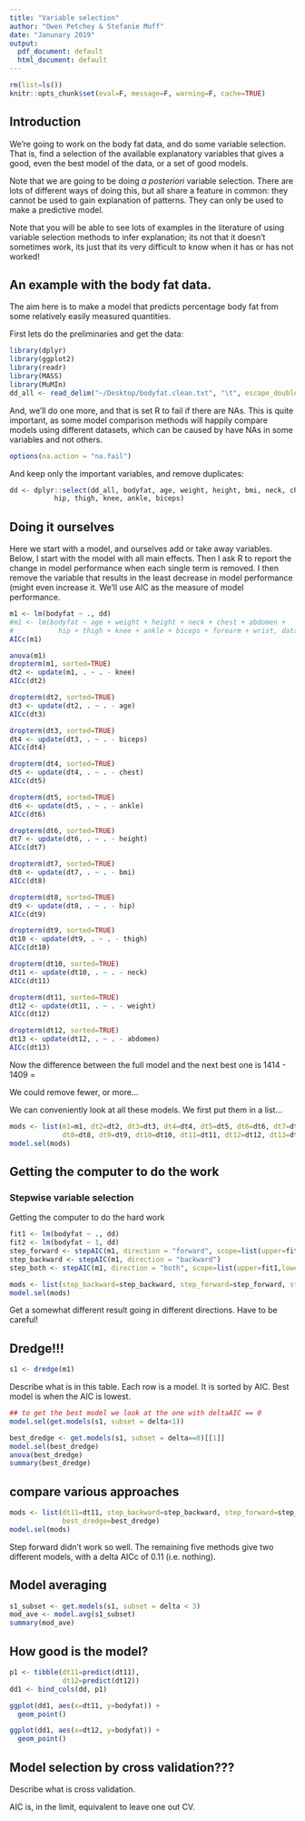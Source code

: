 ```yaml
---
title: "Variable selection"
author: "Owen Petchey & Stefanie Muff"
date: "Janunary 2019"
output:
  pdf_document: default
  html_document: default
---
```


```r
rm(list=ls())
knitr::opts_chunk$set(eval=F, message=F, warning=F, cache=TRUE)
```

## Introduction

We're going to work on the body fat data, and do some variable selection. That is, find a selection of the available explanatory variables that gives a good, even the best model of the data, or a set of good models.

Note that we are going to be doing *a posteriori* variable selection. There are lots of different ways of doing this, but all share a feature in common: they cannot be used to gain explanation of patterns. They can only be used to make a predictive model.

Note that you will be able to see lots of examples in the literature of using variable selection methods to infer explanation; its not that it doesn't sometimes work, its just that its very difficult to know when it has or has not worked!

## An example with the body fat data.

The aim here is to make a model that predicts percentage body fat from some relatively easily measured quantities.

First lets do the preliminaries and get the data:

```r
library(dplyr)
library(ggplot2)
library(readr)
library(MASS)
library(MuMIn)
dd_all <- read_delim("~/Desktop/bodyfat.clean.txt", "\t", escape_double = FALSE, trim_ws = TRUE)
```

And, we'll do one more, and that is set R to fail if there are NAs. This is quite important, as some model comparison methods will happily compare models using different datasets, which can be caused by have NAs in some variables and not others.

```r
options(na.action = "na.fail")
```

And keep only the important variables, and remove duplicates:

```r
dd <- dplyr::select(dd_all, bodyfat, age, weight, height, bmi, neck, chest, abdomen,
           hip, thigh, knee, ankle, biceps)
```


## Doing it ourselves

Here we start with a model, and ourselves add or take away variables.
Below, I start with the model with all main effects.
Then I ask R to report the change in model performance when each single term is removed.
I then remove the variable that results in the least decrease in model performance (might even increase it.
We'll use AIC as the measure of model performance.


```r
m1 <- lm(bodyfat ~ ., dd)
#m1 <- lm(bodyfat ~ age + weight + height + neck + chest + abdomen +
#           hip + thigh + knee + ankle + biceps + forearm + wrist, data=dd)
AICc(m1)
```

```r
anova(m1)
dropterm(m1, sorted=TRUE)
dt2 <- update(m1, . ~ . - knee)
AICc(dt2)

dropterm(dt2, sorted=TRUE)
dt3 <- update(dt2, . ~ . - age)
AICc(dt3)

dropterm(dt3, sorted=TRUE)
dt4 <- update(dt3, . ~ . - biceps)
AICc(dt4)

dropterm(dt4, sorted=TRUE)
dt5 <- update(dt4, . ~ . - chest)
AICc(dt5)

dropterm(dt5, sorted=TRUE)
dt6 <- update(dt5, . ~ . - ankle)
AICc(dt6)

dropterm(dt6, sorted=TRUE)
dt7 <- update(dt6, . ~ . - height)
AICc(dt7)

dropterm(dt7, sorted=TRUE)
dt8 <- update(dt7, . ~ . - bmi)
AICc(dt8)

dropterm(dt8, sorted=TRUE)
dt9 <- update(dt8, . ~ . - hip)
AICc(dt9)

dropterm(dt9, sorted=TRUE)
dt10 <- update(dt9, . ~ . - thigh)
AICc(dt10)

dropterm(dt10, sorted=TRUE)
dt11 <- update(dt10, . ~ . - neck)
AICc(dt11)

dropterm(dt11, sorted=TRUE)
dt12 <- update(dt11, . ~ . - weight)
AICc(dt12)

dropterm(dt12, sorted=TRUE)
dt13 <- update(dt12, . ~ . - abdomen)
AICc(dt13)

```


Now the difference between the full model and the next best one is 1414 - 1409 =

We could remove fewer, or more...

We can conveniently look at all these models. We first put them in a list...

```r
mods <- list(m1=m1, dt2=dt2, dt3=dt3, dt4=dt4, dt5=dt5, dt6=dt6, dt7=dt7,
             dt8=dt8, dt9=dt9, dt10=dt10, dt11=dt11, dt12=dt12, dt13=dt13)
model.sel(mods)

```






## Getting the computer to do the work

### Stepwise variable selection

Getting the computer to do the hard work

```r
fit1 <- lm(bodyfat ~ ., dd)
fit2 <- lm(bodyfat ~ 1, dd)
step_forward <- stepAIC(m1, direction = "forward", scope=list(upper=fit1,lower=fit2))
step_backward <- stepAIC(m1, direction = "backward")
step_both <- stepAIC(m1, direction = "both", scope=list(upper=fit1,lower=fit2))

mods <- list(step_backward=step_backward, step_forward=step_forward, step_both=step_both)
model.sel(mods)

```

Get a somewhat different result going in different directions. Have to be careful!


## Dredge!!!



```r

s1 <- dredge(m1)

```

Describe what is in this table. Each row is a model. It is sorted by AIC. Best model is when the AIC is lowest.

```r

## to get the best model we look at the one with deltaAIC == 0
model.sel(get.models(s1, subset = delta<1))

best_dredge <- get.models(s1, subset = delta==0)[[1]]
model.sel(best_dredge)
anova(best_dredge)
summary(best_dredge)
```

## compare various approaches

```r
mods <- list(dt11=dt11, step_backward=step_backward, step_forward=step_forward, step_both=step_both,
             best_dredge=best_dredge)
model.sel(mods)
```

Step forward didn't work so well.
The remaining five methods give two different models, with a delta AICc of 0.11 (i.e. nothing).





## Model averaging 

```r
s1_subset <- get.models(s1, subset = delta < 3)
mod_ave <- model.avg(s1_subset)
summary(mod_ave)
```


## How good is the model?

```r
p1 <- tibble(dt11=predict(dt11),
             dt12=predict(dt12))
dd1 <- bind_cols(dd, p1)

ggplot(dd1, aes(x=dt11, y=bodyfat)) +
  geom_point()

ggplot(dd1, aes(x=dt12, y=bodyfat)) +
  geom_point()

```



## Model selection by cross validation???

Describe what is cross validation.

AIC is, in the limit, equivalent to leave one out CV.





